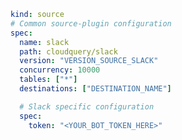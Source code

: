 ```yaml copy
kind: source
# Common source-plugin configuration
spec:
  name: slack
  path: cloudquery/slack
  version: "VERSION_SOURCE_SLACK"
  concurrency: 10000
  tables: ["*"]
  destinations: ["DESTINATION_NAME"]

  # Slack specific configuration
  spec:
    token: "<YOUR_BOT_TOKEN_HERE>"
```
